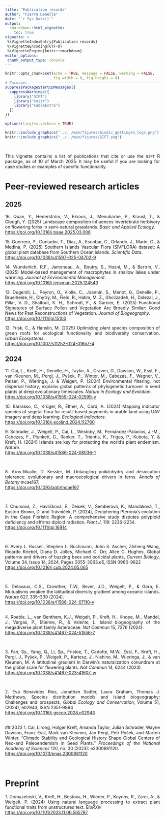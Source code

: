 ```yaml
---
title: "Publication records"
author: "Pierre Denelle"
date: "`r Sys.Date()`"
output: 
  rmarkdown::html_vignette:
    toc: true
vignette: >
 %\VignetteIndexEntry{Publication records}
 %\VignetteEncoding{UTF-8} 
 %\VignetteEngine{knitr::rmarkdown}
editor_options: 
 chunk_output_type: console
---
```


<style>
body {
text-align: justify}
</style>

```r

knitr::opts_chunk$set(echo = TRUE, message = FALSE, warning = FALSE,
                      fig.width = 8, fig.height = 8)
# Packages --------------------------------------------------------------------
suppressPackageStartupMessages({
  suppressWarnings({
    library("GIFT")
    library("knitr")
    library("kableExtra")
  })
})

options(tinytex.verbose = TRUE)
```

```r
knitr::include_graphics("../../man/figures/biodiv_gottingen_logo.png")
knitr::include_graphics("../../man/figures/GIFT.png")
```

<br>

This vignette contains a list of publications that cite or use the `GIFT` R
package, as of 10 of March 2025. It may be useful if you are looking for case
studies or examples of specific functionality.
<br>

# Peer-reviewed research articles
## 2025
16\. Quan, Y., Hederström, V., Ekroos, J., Menubarbe, P., Krausl, T., & Clough, Y. (2025) Landscape composition influences invertebrate herbivory on flowering forbs in semi-natural grasslands. *Basic and Applied Ecology*.<br>
[https://doi.org/10.1016/j.baae.2025.03.006](https://doi.org/10.1016/j.baae.2025.03.006)
<br>

15\. Guerrero, P., Contador, T., Díaz, A., Escobar, C., Orlando, J., Marín, C., & Medina, P. (2025) Southern Islands Vascular Flora (SIVFLORA) dataset: A global plant database from Southern Ocean islands. *Scientific Data*.<br>
[https://doi.org/10.1038/s41597-025-04702-9](https://doi.org/10.1038/s41597-025-04702-9)
<br>

14\. Wunderlich, R.F., Jamoneau, A., Boutry, S., Hosni, M., & Bertrin, V.. (2025) Model-based management of macrophytes in shallow lakes under warming. *Journal of Environmental Management*.<br>
[https://doi.org/10.1016/j.jenvman.2025.124543](https://doi.org/10.1016/j.jenvman.2025.124543)
<br>

13\. Dugerdil, L., Peyron, O., Violle, C., Joannin, S., Ménot, G., Denelle, P., Bruelheide, H., Chytrý, M., Field, R., Hatim, M. Z., Gholizadeh, H., Dolezal, J., Pillar, V. D., Shaltout, K. H., Schrodt, F., & Garnier, E. (2025) Functional Signatures of Surface Pollen and Vegetation Are Broadly Similar: Good News for Past Reconstructions of Vegetation. *Journal of Biogeography*.<br>
[https://doi.org/10.1111/jbi.15100](https://doi.org/10.1111/jbi.15100)
<br>

12\. Frisk, C., & Hanslin, M. (2025) Optimizing plant species composition of green roofs for ecological
functionality and biodiversity conservation. *Urban Ecosystems*.<br>
[https://doi.org/10.1007/s11252-024-01657-4](https://doi.org/10.1007/s11252-024-01657-4)
<br>

## 2024
11\. Cai, L., Kreft, H., Denelle, H., Taylor, A., Craven, D., Dawson, W., Essl, F., van Kleunen, M., Pergl, J., Pyšek, P., Winter, M., Cabezas, F., Wagner, V., Pelser, P., Wieringa, J. & Weigelt, P. (2024) Environmental filtering, not dispersal history, explains global patterns of phylogenetic turnover in seed plants at deep evolutionary timescales. *Nature in Ecology and Evolution*.<br>
[https://doi.org/10.1038/s41559-024-02599-y](https://doi.org/10.1038/s41559-024-02599-y)
<br>

10\. Barrasso, C., Krüger, R., Eltner, A., Cord, A. (2024) Mapping indicator species of segetal flora for result-based payments in arable land using UAV imagery and deep learning. *Ecological Indicators*.<br>
[https://doi.org/10.1016/j.ecolind.2024.112780](https://doi.org/10.1016/j.ecolind.2024.112780)
<br>

9\. Schrader, J., Weigelt, P., Cai, L., Westoby, M., Fernández-Palacios, J.-M., Cabezas, F., Plunkett, G., Ranker, T., Triantis, K., Trigas, P., Kubota, Y. & Kreft, H. (2024)  Islands are key for protecting the world’s plant endemism. *Nature*.<br>
[https://doi.org/10.1038/s41586-024-08036-1](https://doi.org/10.1038/s41586-024-08036-1) 

<br>

8\. Aros-Mualin, D. Kessler, M. Untangling poikilohydry and desiccation tolerance: evolutionary and macroecological drivers in ferns. *Annals of Botany* mcae167.<br>
[https://doi.org/10.1093/aob/mcae167](https://doi.org/10.1093/aob/mcae167) 

<br>

7\. Chumová, Z., Havlíčková, E., Zeisek, V., Šemberová, K., Mandáková, T., Euston-Brown, D. and Trávníček, P. (2024), Deciphering Pteronia's evolution in the Cape Floristic Region: A comprehensive study disputes polyploid deficiency and affirms diploid radiation. *Plant J*, 119: 2236-2254.<br>
[https://doi.org/10.1111/tpj.16914](https://doi.org/10.1111/tpj.16914)

<br>

6\. Avery L. Russell, Stephen L. Buchmann, John S. Ascher, Zhiheng Wang, Ricardo Kriebel, Diana D. Jolles, Michael C. Orr, Alice C. Hughes, Global patterns and drivers of buzzing bees and poricidal plants, *Current Biology*, Volume 34, Issue 14, 2024, Pages 3055-3063.e5, ISSN 0960-9822<br>
[https://doi.org/10.1016/j.cub.2024.05.065](https://doi.org/10.1016/j.cub.2024.05.065)

<br>

5\. Delavaux, C.S., Crowther, T.W., Bever, J.D., Weigelt, P., & Gora, E. Mutualisms weaken the latitudinal diversity gradient among oceanic islands. *Nature* 627, 335–339 (2024).<br>
[https://doi.org/10.1038/s41586-024-07110-y](https://doi.org/10.1038/s41586-024-07110-y)

<br>
4\. Roeble, L., van Benthem, K.J., Weigelt, P., Kreft, H., Knope, M., Mandel, J., Vargas, P., Etienne, R., & Valente, L. Island biogeography of the megadiverse plant family Asteraceae. *Nat Commun* 15, 7276 (2024).<br>
[https://doi.org/10.1038/s41467-024-51556-7](https://doi.org/10.1038/s41467-024-51556-7)

<br>

3\. Fan, Sy., Yang, Q., Li, Sp., Fristoe, T., Cadotte, M.W., Essl, F., Kreft, H., Pergl, J., Pyšek, P., Weigelt, P., Kartesz, J., Nishino, M., Wieringa, J., & van Kleunen, M. A latitudinal gradient in Darwin’s naturalization conundrum at the global scale for flowering plants. *Nat Commun* 14, 6244 (2023).<br>
[https://doi.org/10.1038/s41467-023-41607-w](https://doi.org/10.1038/s41467-023-41607-w)

<br>

2\. Eva Benavides Rios, Jonathan Sadler, Laura Graham, Thomas J. Matthews, Species distribution models and island biogeography: Challenges and prospects, *Global Ecology and Conservation*, Volume 51, (2024), e02943, ISSN 2351-9894<br>
[https://doi.org/10.1016/j.gecco.2024.e02943](https://doi.org/10.1016/j.gecco.2024.e02943)

<br>
## 2023
1\. Cai, Lirong, Holger Kreft, Amanda Taylor, Julian Schrader, Wayne Dawson, Franz Essl, Mark van Kleunen, Jan Pergl, Petr Pyšek, and Marten Winter. “Climatic Stability and Geological History Shape Global Centers of Neo-and Paleoendemism in Seed Plants.” *Proceedings of the National Academy of Sciences* 120, no. 30 (2023): e2300981120.<br>
[https://doi.org/10.1073/pnas.2300981120](https://doi.org/10.1073/pnas.2300981120)

<br>

# Preprint
1\. Domazetoski, V., Kreft, H., Bestova, H., Wieder, P., Koynov, R., Zarei, A., & Weigelt, P. (2024) Using natural language processing to extract plant functional traits from unstructured text. *BioRXiv*<br>
[https://doi.org/10.1101/2023.11.06.565787](https://doi.org/10.1101/2023.11.06.565787) 

<br>